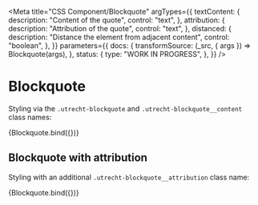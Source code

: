 <!--
@license EUPL-1.2
Copyright (c) 2021 Robbert Broersma
-->


<Meta
  title="CSS Component/Blockquote"
  argTypes={{
    textContent: {
      description: "Content of the quote",
      control: "text",
    },
    attribution: {
      description: "Attribution of the quote",
      control: "text",
    },
    distanced: {
      description: "Distance the element from adjacent content",
      control: "boolean",
    },
  }}
  parameters={{
    docs: {
      transformSource: (_src, { args }) => Blockquote(args),
    },
    status: {
      type: "WORK IN PROGRESS",
    },
  }}
/>

# Blockquote

Styling via the `.utrecht-blockquote` and `.utrecht-blockquote__content` class names:

<Canvas>
  <Story
    name="Blockquote"
    args={{
      ...defaultArgs,
      distanced: true,
      textContent: "The Quick Brown Fox Jumps Over The Lazy Dog",
    }}
  >
    {Blockquote.bind({})}
  </Story>
</Canvas>

<ArgsTable story="Blockquote" />

## Blockquote with attribution

Styling with an additional `.utrecht-blockquote__attribution` class name:

<Canvas>
  <Story
    name="Blockquote with attribution"
    args={{
      attribution: "L. Ipsum",
      distanced: true,
      textContent: "The Quick Brown Fox Jumps Over The Lazy Dog",
    }}
  >
    {Blockquote.bind({})}
  </Story>
</Canvas>
